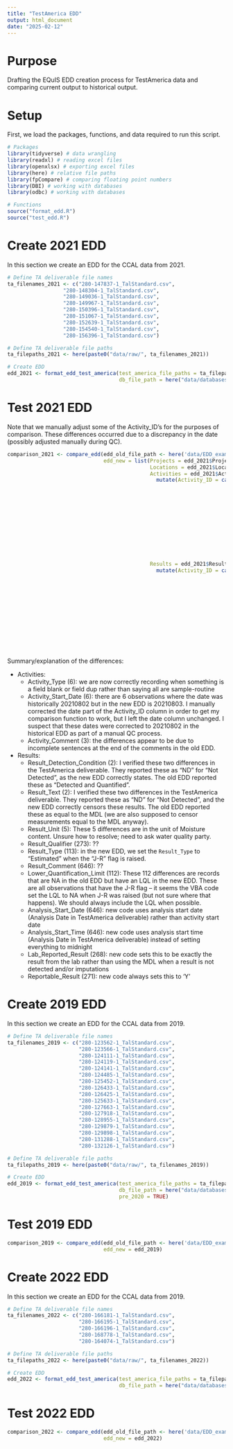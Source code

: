 ```yaml
---
title: "TestAmerica EDD"
output: html_document
date: "2025-02-12"
---
```


# Purpose

Drafting the EQuIS EDD creation process for TestAmerica data and comparing current output to historical output.

# Setup

First, we load the packages, functions, and data required to run this script.

```r
# Packages
library(tidyverse) # data wrangling
library(readxl) # reading excel files
library(openxlsx) # exporting excel files
library(here) # relative file paths
library(fpCompare) # comparing floating point numbers
library(DBI) # working with databases
library(odbc) # working with databases

# Functions
source("format_edd.R")
source("test_edd.R")
```

# Create 2021 EDD

In this section we create an EDD for the CCAL data from 2021.

```r
# Define TA deliverable file names
ta_filenames_2021 <- c("280-147837-1_TalStandard.csv",
                  "280-148304-1_TalStandard.csv",
                  "280-149036-1_TalStandard.csv",
                  "280-149967-1_TalStandard.csv",
                  "280-150396-1_TalStandard.csv",
                  "280-151067-1_TalStandard.csv",
                  "280-152639-1_TalStandard.csv",
                  "280-154540-1_TalStandard.csv",
                  "280-156396-1_TalStandard.csv")

# Define TA deliverable file paths
ta_filepaths_2021 <- here(paste0("data/raw/", ta_filenames_2021))

# Create EDD
edd_2021 <- format_edd_test_america(test_america_file_paths = ta_filepaths_2021, 
                                    db_file_path = here("data/databases/SEI_ROMN_WQLab_Processing_20250131_LSmithCopy.accdb"))
```

# Test 2021 EDD

Note that we manually adjust some of the Activity_ID's for the purposes of comparison.
These differences occurred due to a discrepancy in the date (possibly adjusted manually during QC).

```r
comparison_2021 <- compare_edd(edd_old_file_path <- here('data/EDD_examples/ROMN_WQ_EDD_TestAmerica_20220602.xlsx'),
                               edd_new = list(Projects = edd_2021$Projects,
                                              Locations = edd_2021$Locations,
                                              Activities = edd_2021$Activities %>%
                                                mutate(Activity_ID = case_when(Activity_ID == "ROMN_GRKO_S01_20210803_T_Sediment_0" ~ 
                                                                                 "ROMN_GRKO_S01_20210802_T_Sediment_0",
                                                                               Activity_ID == "ROMN_GRKO_S01_20210803_T_Sediment_1" ~
                                                                                 "ROMN_GRKO_S01_20210802_T_Sediment_1",
                                                                               Activity_ID == "ROMN_GRKO_S01_20210803_T_Water_0" ~
                                                                                 "ROMN_GRKO_S01_20210802_T_Water_0",
                                                                               Activity_ID == "ROMN_GRKO_S01_20210803_T_Water_1" ~
                                                                                 "ROMN_GRKO_S01_20210802_T_Water_1",
                                                                               Activity_ID == "ROMN_GRKO_S01_20210803_T_Water_2" ~
                                                                                 "ROMN_GRKO_S01_20210802_T_Water_2",
                                                                               Activity_ID == "ROMN_GRKO_S01_20210803_T_Water_3" ~
                                                                                 "ROMN_GRKO_S01_20210802_T_Water_3",
                                                                               TRUE ~ Activity_ID)),
                                              Results = edd_2021$Results %>%
                                                mutate(Activity_ID = case_when(Activity_ID == "ROMN_GRKO_S01_20210803_T_Sediment_0" ~ 
                                                                                 "ROMN_GRKO_S01_20210802_T_Sediment_0",
                                                                               Activity_ID == "ROMN_GRKO_S01_20210803_T_Sediment_1" ~
                                                                                 "ROMN_GRKO_S01_20210802_T_Sediment_1",
                                                                               Activity_ID == "ROMN_GRKO_S01_20210803_T_Water_0" ~
                                                                                 "ROMN_GRKO_S01_20210802_T_Water_0",
                                                                               Activity_ID == "ROMN_GRKO_S01_20210803_T_Water_1" ~
                                                                                 "ROMN_GRKO_S01_20210802_T_Water_1",
                                                                               Activity_ID == "ROMN_GRKO_S01_20210803_T_Water_2" ~
                                                                                 "ROMN_GRKO_S01_20210802_T_Water_2",
                                                                               Activity_ID == "ROMN_GRKO_S01_20210803_T_Water_3" ~
                                                                                 "ROMN_GRKO_S01_20210802_T_Water_3",
                                                                               TRUE ~ Activity_ID))))
```

Summary/explanation of the differences:

- Activities:
    - Activity_Type (6): we are now correctly recording when something is a field blank or field dup rather than saying all are sample-routine
    - Activity_Start_Date (6): there are 6 observations where the date was historically 20210802 but in the new EDD is 20210803. I manually corrected the date part of the Activity_ID column in order to get my comparison function to work, but I left the date column unchanged. I suspect that these dates were corrected to 20210802 in the historical EDD as part of a manual QC process.
    - Activity_Comment (3): the differences appear to be due to incomplete sentences at the end of the comments in the old EDD.
    
- Results:
    - Result_Detection_Condition (2): I verified these two differences in the TestAmerica deliverable. They reported these as "ND" for "Not Detected", as the new EDD correctly states. The old EDD reported these as "Detected and Quantified".
    - Result_Text (2): I verified these two differences in the TestAmerica deliverable. They reported these as "ND" for "Not Detected", and the new EDD correctly censors these results. The old EDD reported these as equal to the MDL (we are also supposed to censor measurements equal to the MDL anyway).
    - Result_Unit (5): These 5 differences are in the unit of Moisture content. Unsure how to resolve; need to ask water quality party.
    - Result_Qualifier (273): ??
    - Result_Type (113): in the new EDD, we set the `Result_Type` to "Estimated" when the "J-R" flag is raised.
    - Result_Comment (646): ??
    - Lower_Quantification_Limit (112): These 112 differences are records that are NA in the old EDD but have an LQL in the new EDD. These are all observations that have the J-R flag -- it seems the VBA code set the LQL to NA when J-R was raised (but not sure where that happens). We should always include the LQL when possible.
    - Analysis_Start_Date (646): new code uses analysis start date (Analysis Date in TestAmerica deliverable) rather than activity start date
    - Analysis_Start_Time (646): new code uses analysis start time (Analysis Date in TestAmerica deliverable) instead of setting everything to midnight
    - Lab_Reported_Result (268): new code sets this to be exactly the result from the lab rather than using the MDL when a result is not detected and/or imputations
    - Reportable_Result (271): new code always sets this to 'Y'

# Create 2019 EDD

In this section we create an EDD for the CCAL data from 2019.

```r
# Define TA deliverable file names
ta_filenames_2019 <- c("280-123562-1_TalStandard.csv",
                       "280-123566-1_TalStandard.csv",
                       "280-124111-1_TalStandard.csv",
                       "280-124119-1_TalStandard.csv",
                       "280-124141-1_TalStandard.csv",
                       "280-124485-1_TalStandard.csv",
                       "280-125452-1_TalStandard.csv",
                       "280-126433-1_TalStandard.csv",
                       "280-126425-1_TalStandard.csv",
                       "280-125633-1_TalStandard.csv",
                       "280-127663-1_TalStandard.csv",
                       "280-127918-1_TalStandard.csv",
                       "280-128955-1_TalStandard.csv",
                       "280-129879-1_TalStandard.csv",
                       "280-129898-1_TalStandard.csv",
                       "280-131288-1_TalStandard.csv",
                       "280-132126-1_TalStandard.csv")

# Define TA deliverable file paths
ta_filepaths_2019 <- here(paste0("data/raw/", ta_filenames_2019))

# Create EDD
edd_2019 <- format_edd_test_america(test_america_file_paths = ta_filepaths_2019, 
                                    db_file_path = here("data/databases/SEI_ROMN_WQLab_Processing_20250131_LSmithCopy.accdb"),
                                    pre_2020 = TRUE)
```

# Test 2019 EDD

```r
comparison_2019 <- compare_edd(edd_old_file_path <- here('data/EDD_examples/ROMN_WQ_EDD_20200205.xlsx'),
                               edd_new = edd_2019)
```

# Create 2022 EDD

In this section we create an EDD for the CCAL data from 2019.

```r
# Define TA deliverable file names
ta_filenames_2022 <- c("280-166181-1_TalStandard.csv",
                       "280-166195-1_TalStandard.csv",
                       "280-166196-1_TalStandard.csv",
                       "280-168778-1_TalStandard.csv",
                       "280-164074-1_TalStandard.csv")

# Define TA deliverable file paths
ta_filepaths_2022 <- here(paste0("data/raw/", ta_filenames_2022))

# Create EDD
edd_2022 <- format_edd_test_america(test_america_file_paths = ta_filepaths_2022, 
                                    db_file_path = here("data/databases/SEI_ROMN_WQLab_Processing_20250131_LSmithCopy.accdb"))
```

# Test 2022 EDD

```r
comparison_2022 <- compare_edd(edd_old_file_path <- here('data/EDD_examples/ROMN_WQ_EDD_20230309_PostEDP.xlsx'),
                               edd_new = edd_2022)
```
